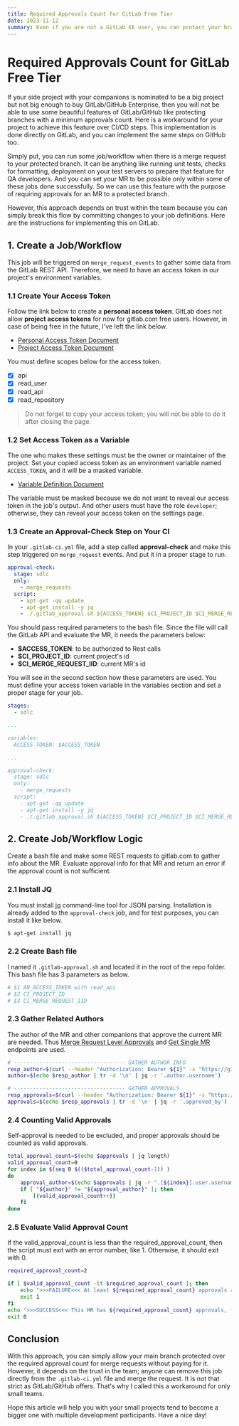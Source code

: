 ```yaml
---
title: Required Approvals Count for GitLab Free Tier
date: 2023-11-12
summary: Even if you are not a GitLab EE user, you can protect your branches with an approval count requirement on your small private projects with your companions.
---
```


# Required Approvals Count for GitLab Free Tier

If your side project with your companions is nominated to be a big project but not big enough to buy GitLab/GitHub Enterprise, then you will not be able to use some beautiful features of GitLab/GitHub like protecting branches with a minimum approvals count. Here is a workaround for your project to achieve this feature over CI/CD steps. This implementation is done directly on GitLab, and you can implement the same steps on GitHub too.

Simply put, you can run some job/workflow when there is a merge request to your protected branch. It can be anything like running unit tests, checks for formatting, deployment on your test servers to prepare that feature for QA developers. And you can set your MR to be possible only within some of these jobs done successfully. So we can use this feature with the purpose of requiring approvals for an MR to a protected branch.

However, this approach depends on trust within the team because you can simply break this flow by committing changes to your job definitions. Here are the instructions for implementing this on GitLab.

## 1. Create a Job/Workflow
This job will be triggered on `merge_request_events` to gather some data from the GitLab REST API. Therefore, we need to have an access token in our project's environment variables.

### 1.1 Create Your Access Token
Follow the link below to create a **personal access token**. GitLab does not allow **project access tokens** for now for gitlab.com free users. However, in case of being free in the future, I've left the link below.

- [Personal Access Token Document](https://docs.gitlab.com/ee/user/profile/personal_access_tokens.html#create-a-personal-access-token)
- [Project Access Token Document](https://docs.gitlab.com/ee/user/project/settings/project_access_tokens.html#create-a-project-access-token)

You must define scopes below for the access token.
- [x] api
- [x] read_user
- [x] read_api
- [x] read_repository

> Do not forget to copy your access token; you will not be able to do it after closing the page.

### 1.2 Set Access Token as a Variable
The one who makes these settings must be the owner or maintainer of the project. Set your copied access token as an environment variable named `ACCESS_TOKEN`, and it will be a masked variable.

- [Variable Definition Document](https://docs.gitlab.com/ee/ci/variables/#for-a-project)

The variable must be masked because we do not want to reveal our access token in the job's output. And other users must have the role `developer`; otherwise, they can reveal your access token on the settings page.

### 1.3 Create an Approval-Check Step on Your CI
In your `.gitlab-ci.yml` file, add a step called **approval-check** and make this step triggered on `merge_request` events. And put it in a proper stage to run.

```yaml
approval-check:
  stage: sdlc
  only:
    - merge_requests
  script:
    - apt-get -qq update
    - apt-get install -y jq
    - ./.gitlab_approval.sh ${ACCESS_TOKEN} $CI_PROJECT_ID $CI_MERGE_REQUEST_IID
```

You should pass required parameters to the bash file. Since the file will call the GitLab API and evaluate the MR, it needs the parameters below:
- **$ACCESS_TOKEN**: to be authorized to Rest calls
- **$CI_PROJECT_ID**: current project's id
- **$CI_MERGE_REQUEST_IID**: current MR's id

You will see in the second section how these parameters are used. You must define your access token variable in the variables section and set a proper stage for your job.

```yaml
stages:
  - sdlc

...

variables:
  ACCESS_TOKEN: $ACCESS_TOKEN

...

approval-check:
  stage: sdlc
  only:
    - merge_requests
  script:
    - apt-get -qq update
    - apt-get install -y jq
    - ./.gitlab_approval.sh ${ACCESS_TOKEN} $CI_PROJECT_ID $CI_MERGE_REQUEST_IID
```

## 2. Create Job/Workflow Logic
Create a bash file and make some REST requests to gitlab.com to gather info about the MR. Evaluate approval info for that MR and return an error if the approval count is not sufficient.

### 2.1 Install JQ
You must install [jq](https://jqlang.github.io/jq/) command-line tool for JSON parsing. Installation is already added to the `approval-check` job, and for test purposes, you can install it like below.

```bash
$ apt-get install jq
```

### 2.2 Create Bash file
I named it `.gitlab-approval.sh` and located it in the root of the repo folder. This bash file has 3 parameters as below.

```bash
# $1 AN_ACCESS_TOKEN with read_api
# $2 CI_PROJECT_ID
# $3 CI_MERGE_REQUEST_IID
```

### 2.3 Gather Related Authors
The author of the MR and other companions that approve the current MR are needed. Thus [Merge Request Level Approvals](https://docs.gitlab.com/ee/api/merge_request_approvals.html#merge-request-level-mr-approvals) and [Get Single MR](https://docs.gitlab.com/ee/api/merge_requests.html#get-single-mr) endpoints are used.

```bash
# ----------------------------------- GATHER AUTHOR INFO
resp_author=$(curl --header "Authorization: Bearer ${1}" -s "https://gitlab.com/api/v4/projects/${2}/merge_requests/${3}")
author=$(echo $resp_author | tr -d '\n' | jq -r '.author.username')

# ----------------------------------- GATHER APPROVALS
resp_approvals=$(curl --header "Authorization: Bearer ${1}" -s "https://gitlab.com/api/v4/projects/${2}/merge_requests/${3}/approvals")
approvals=$(echo $resp_approvals | tr -d '\n' | jq -r '.approved_by')
```

### 2.4 Counting Valid Approvals
Self-approval is needed to be excluded, and proper approvals should be counted as valid approvals.

```bash
total_approval_count=$(echo $approvals | jq length)
valid_approval_count=0
for index in $(seq 0 $(($total_approval_count-1)) )
do
    approval_author=$(echo $approvals | jq -r ".[${index}].user.username")
    if [ "${author}" != "${approval_author}" ]; then
        ((valid_approval_count++))
    fi
done
```

### 2.5 Evaluate Valid Approval Count
If the valid_approval_count is less than the required_approval_count, then the script must exit with an error number, like 1. Otherwise, it should exit with 0.

```bash
required_approval_count=2

if [ $valid_approval_count -lt $required_approval_count ]; then
    echo ">>>FAILURE<<< At least ${required_approval_count} approvals are needed, from other than the MR author."
    exit 1
fi
echo ">>>SUCCESS<<< This MR has ${required_approval_count} approvals, from other than the MR author."
exit 0
```

## Conclusion
With this approach, you can simply allow your main branch protected over the required approval count for merge requests without paying for it. However, it depends on the trust in the team; anyone can remove this job directly from the `.gitlab-ci.yml` file and merge the request. It is not that strict as GitLab/GitHub offers. That's why I called this a workaround for only small teams.

Hope this article will help you with your small projects tend to become a bigger one with multiple development participants. Have a nice day!